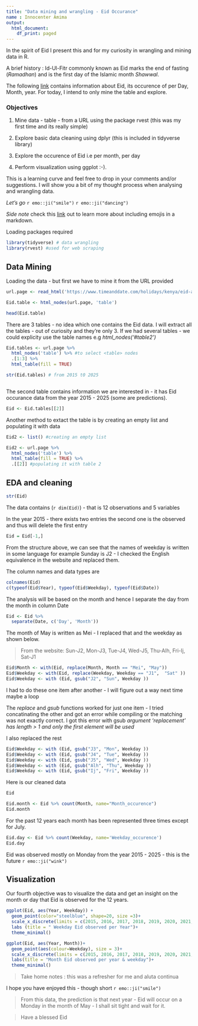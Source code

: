 ---
title: "Data mining and wrangling - Eid Occurance"
name : Innocenter Amima
output:
  html_document:
    df_print: paged
---

In the spirit of Eid I present this and for my curiosity in wrangling and mining data in R. 

A brief history : Id-Ul-Fitr commonly known as Eid marks the end of fasting (_Ramadhan_) and is the first day of the Islamic month _Shawwal_.


The following [link](https://www.timeanddate.com/holidays/kenya/eid-al-fitr) contains information about Eid, its occurence of per Day, Month, year. For today, I intend to only mine the table and explore. 

### Objectives

1. Mine data - table - from a URL using the package rvest (this was my first time and its really simple)

2. Explore basic data cleaning using dplyr (this is included in tidyverse library) 

3. Explore the occurence of Eid i.e per month, per day

4. Perform visualization using ggplot :-).

This is a learning curve and feel free to drop in your comments and/or suggestions. I will show you a bit of my thought process when analysing and wrangling data.

*Let's go* `r emo::ji("smile")` `r emo::ji("dancing")` 

_Side note_ check this [link](https://github.com/hadley/emo) out to learn more about including emojis in a markdown.




Loading packages required

```{r, message =FALSE}
library(tidyverse) # data wrangling
library(rvest) #used for web scraping
```

## Data Mining 

Loading the data - but first we have to mine it from the URL provided

```{r}

url.page <- read_html('https://www.timeanddate.com/holidays/kenya/eid-al-fitr')

Eid.table <- html_nodes(url.page, 'table')

head(Eid.table) 


```
There are 3 tables - no idea which one contains the Eid data. I will extract all the tables - out of curiosity and they're only 3. If we had several tables - we could explicity use the table names e.g _html_nodes('#table2')_



```{r}
Eid.tables <- url.page %>%
  html_nodes('table') %>% #to select <table> nodes
  .[1:3] %>%
  html_table(fill = TRUE)

str(Eid.tables) # from 2015 t0 2025



```

The second table contains information we are interested in - it has Eid occurance data from the year 2015 - 2025 (some are predictions).


```{r}
Eid <- Eid.tables[[2]]

```
Another method to extact the table is by creating an empty list and populating it with data


```{r}

Eid2 <- list() #creating an empty list

Eid2 <- url.page %>%
  html_nodes('table') %>% 
  html_table(fill = TRUE) %>%
  .[[2]] #populating it with table 2 

```

## EDA and cleaning



```{r}
str(Eid)
```
The data contains (`r dim(Eid)`) - that is 12 observations and 5 variables


In the year 2015 - there exists two entries the second one is the observed and thus will delete the first entry

```{r}
Eid = Eid[-1,]
```


From the structure above, we can see that the names of weekday is written in some language for example Sunday is J2 - I checked the English equivalence in the website and replaced them.

The column names and data types are
```{r}
colnames(Eid)
c(typeof(Eid$Year), typeof(Eid$Weekday), typeof(Eid$Date))
```


The analysis will be based on the month and hence I separate the day from the month in column Date
```{r}
Eid <- Eid %>%
  separate(Date, c('Day', 'Month'))

```


The month of May is written as Mei - I replaced that and the weekday as shown below. 

> From the website: Sun-J2, Mon-J3, Tue-J4, Wed-J5, Thu-Alh, Fri-Ij, Sat-J1

```{r}
Eid$Month <- with(Eid, replace(Month, Month == "Mei", "May"))
Eid$Weekday <- with(Eid, replace(Weekday, Weekday == "J1",  "Sat" ))
Eid$Weekday <- with (Eid, gsub("J2", "Sun", Weekday )) 

```


I had to do these one item after another - I will figure out a way next time maybe a loop



The _replace_ and _gsub_ functions worked for just one item - I tried concatinating the other and got an error while compiling or the matching was not exactly correct. I got this error with gsub
_argument 'replacement' has length > 1 and only the first element will be used_


I also replaced the rest 

```{r, include=FALSE}
Eid$Weekday <- with (Eid, gsub("J3", "Mon", Weekday )) 
Eid$Weekday <- with (Eid, gsub("J4", "Tue", Weekday )) 
Eid$Weekday <- with (Eid, gsub("J5", "Wed", Weekday )) 
Eid$Weekday <- with (Eid, gsub("Alh", "Thu", Weekday )) 
Eid$Weekday <- with (Eid, gsub("Ij", "Fri", Weekday )) 


```

Here is our cleaned data 

```{r}
Eid
```

```{r}

Eid.month <- Eid %>% count(Month, name="Month_occurence")
Eid.month
```

For the past 12 years each month has been represented three times except for July. 
```{r}
Eid.day <- Eid %>% count(Weekday, name='Weekday_occurence')
Eid.day
```
Eid was observed mostly on Monday from the year 2015 - 2025 - this is the future `r emo::ji("wink")`

## Visualization

Our fourth objective was to visualize the data and get an insight on the month or day that Eid is observed for the 12 years.

```{r}

ggplot(Eid, aes(Year, Weekday)) +
  geom_point(color="steelblue", shape=20, size =3)+
  scale_x_discrete(limits = c(2015, 2016, 2017, 2018, 2019, 2020, 2021, 2022, 2023, 2024, 2024, 2025))+ #To preorder the x axis
  labs (title = " Weekday Eid observed per Year")+
  theme_minimal()

```

```{r}
ggplot(Eid, aes(Year, Month))+
  geom_point(aes(colour=Weekday), size = 3)+
  scale_x_discrete(limits = c(2015, 2016, 2017, 2018, 2019, 2020, 2021, 2022, 2023, 2024, 2024, 2025))+ #To preorder the x axis
  labs(title = "Month Eid observed per year & weekday")+
  theme_minimal()
```






> Take home notes : this was a refresher for me and aluta continua 

I hope you have enjoyed this - though short `r emo::ji("smile")`


> From this data, the prediction is that next year - Eid will occur on a Monday in the month of May - I shall sit tight and wait for it. 

> Have a blessed Eid 